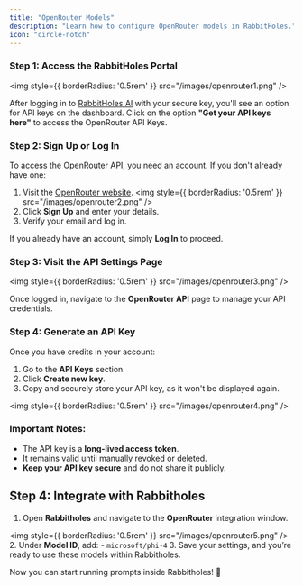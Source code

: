 ```yaml
---
title: "OpenRouter Models"
description: "Learn how to configure OpenRouter models in RabbitHoles."
icon: "circle-notch"
---
```


### Step 1: Access the RabbitHoles Portal

<img style={{ borderRadius: '0.5rem' }} src="/images/openrouter1.png" />

After logging in to [RabbitHoles.AI](https://rabbitholes.ai) with your secure key, you'll see an option for API keys on the dashboard.
Click on the option **"Get your API keys here"** to access the OpenRouter API Keys.

### Step 2: Sign Up or Log In
To access the OpenRouter API, you need an account. If you don't already have one:
1. Visit the [OpenRouter website](https://openrouter.ai).
<img style={{ borderRadius: '0.5rem' }} src="/images/openrouter2.png" />
2. Click **Sign Up** and enter your details.
3. Verify your email and log in.

If you already have an account, simply **Log In** to proceed.

### Step 3: Visit the API Settings Page

<img style={{ borderRadius: '0.5rem' }} src="/images/openrouter3.png" />

Once logged in, navigate to the **OpenRouter API** page to manage your API credentials.

### Step 4: Generate an API Key
Once you have credits in your account:
1. Go to the **API Keys** section.
2. Click **Create new key**.
3. Copy and securely store your API key, as it won't be displayed again.

<img style={{ borderRadius: '0.5rem' }} src="/images/openrouter4.png" />

### Important Notes:
- The API key is a **long-lived access token**.
- It remains valid until manually revoked or deleted.
- **Keep your API key secure** and do not share it publicly.


## **Step 4: Integrate with Rabbitholes**

1. Open **Rabbitholes** and navigate to the **OpenRouter** integration window.
    
<img
  style={{ borderRadius: '0.5rem' }}
  src="/images/openrouter5.png"
/>    
2. Under **Model ID**, add:
    - `microsoft/phi-4`
3. Save your settings, and you’re ready to use these models within Rabbitholes.

Now you can start running prompts inside Rabbitholes! 🚀
